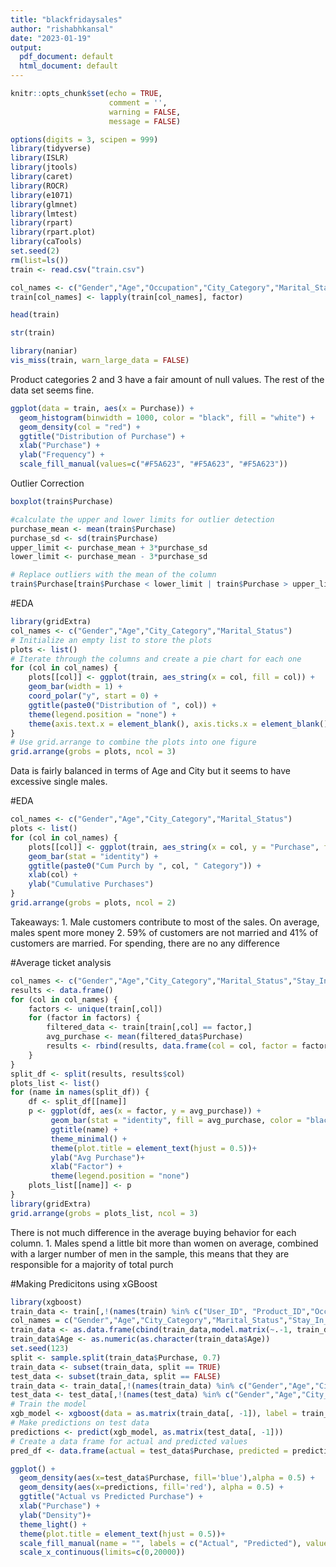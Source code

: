 ```yaml
---
title: "blackfridaysales"
author: "rishabhkansal"
date: "2023-01-19"
output:
  pdf_document: default
  html_document: default
---
```


```r
knitr::opts_chunk$set(echo = TRUE,
                      comment = '', 
                      warning = FALSE, 
                      message = FALSE)
```

```r
options(digits = 3, scipen = 999)
library(tidyverse)
library(ISLR)
library(jtools)
library(caret)
library(ROCR)
library(e1071)
library(glmnet)
library(lmtest)
library(rpart)
library(rpart.plot)
library(caTools)
set.seed(2)
rm(list=ls())
train <- read.csv("train.csv")
```

```r
col_names <- c("Gender","Age","Occupation","City_Category","Marital_Status","Stay_In_Current_City_Years")
train[col_names] <- lapply(train[col_names], factor)
```


```r
head(train)
```

```r
str(train)
```
```r
library(naniar)
vis_miss(train, warn_large_data = FALSE)
```
Product categories 2 and 3 have a fair amount of null values. The rest of the data set seems fine.
```r
ggplot(data = train, aes(x = Purchase)) + 
  geom_histogram(binwidth = 1000, color = "black", fill = "white") +
  geom_density(col = "red") +
  ggtitle("Distribution of Purchase") +
  xlab("Purchase") + 
  ylab("Frequency") +
  scale_fill_manual(values=c("#F5A623", "#F5A623", "#F5A623"))
```
Outlier Correction 

```r
boxplot(train$Purchase)
```
```r
#calculate the upper and lower limits for outlier detection
purchase_mean <- mean(train$Purchase)
purchase_sd <- sd(train$Purchase)
upper_limit <- purchase_mean + 3*purchase_sd
lower_limit <- purchase_mean - 3*purchase_sd

# Replace outliers with the mean of the column
train$Purchase[train$Purchase < lower_limit | train$Purchase > upper_limit] <- purchase_mean
```

#EDA
```r
library(gridExtra)
col_names <- c("Gender","Age","City_Category","Marital_Status")
# Initialize an empty list to store the plots
plots <- list()
# Iterate through the columns and create a pie chart for each one
for (col in col_names) {
    plots[[col]] <- ggplot(train, aes_string(x = col, fill = col)) + 
    geom_bar(width = 1) +
    coord_polar("y", start = 0) +
    ggtitle(paste0("Distribution of ", col)) +
    theme(legend.position = "none") +
    theme(axis.text.x = element_blank(), axis.ticks.x = element_blank())
}
# Use grid.arrange to combine the plots into one figure
grid.arrange(grobs = plots, ncol = 3)
```
Data is fairly balanced in terms of Age and City but it seems to have excessive single males. 

#EDA
```r
col_names <- c("Gender","Age","City_Category","Marital_Status")
plots <- list()
for (col in col_names) {
    plots[[col]] <- ggplot(train, aes_string(x = col, y = "Purchase", fill = col)) +
    geom_bar(stat = "identity") +
    ggtitle(paste0("Cum Purch by ", col, " Category")) +
    xlab(col) +
    ylab("Cumulative Purchases")
}
grid.arrange(grobs = plots, ncol = 2)
```
Takeaways:
1. Male customers contribute to most of the sales. On average, males spent more money
2. 59% of customers are not married and 41% of customers are married. For spending, there are no any difference

#Average ticket analysis 
```r
col_names <- c("Gender","Age","City_Category","Marital_Status","Stay_In_Current_City_Years")
results <- data.frame()
for (col in col_names) {
    factors <- unique(train[,col])
    for (factor in factors) {
        filtered_data <- train[train[,col] == factor,]
        avg_purchase <- mean(filtered_data$Purchase)
        results <- rbind(results, data.frame(col = col, factor = factor, avg_purchase = avg_purchase))
    }
}
split_df <- split(results, results$col)
plots_list <- list()
for (name in names(split_df)) {
    df <- split_df[[name]]
    p <- ggplot(df, aes(x = factor, y = avg_purchase)) +
         geom_bar(stat = "identity", fill = avg_purchase, color = "black") +
         ggtitle(name) + 
         theme_minimal() + 
         theme(plot.title = element_text(hjust = 0.5))+
         ylab("Avg Purchase")+
         xlab("Factor") +
         theme(legend.position = "none")
    plots_list[[name]] <- p
}
library(gridExtra)
grid.arrange(grobs = plots_list, ncol = 3)

```
There is not much difference in the average buying behavior for each column. 
1. Males spend a little bit more than women on average, combined with a larger number of men in the sample, this means that they are responsible for a majority of total purch

#Making Predicitons using xGBoost

```r
library(xgboost)
train_data <- train[,!(names(train) %in% c("User_ID", "Product_ID","Occupation"))]
col_names = c("Gender","Age","City_Category","Marital_Status","Stay_In_Current_City_Years")
train_data <- as.data.frame(cbind(train_data,model.matrix(~.-1, train_data[col_names])))
train_data$Age <- as.numeric(as.character(train_data$Age))
set.seed(123)
split <- sample.split(train_data$Purchase, 0.7)
train_data <- subset(train_data, split == TRUE)
test_data <- subset(train_data, split == FALSE)
train_data <- train_data[,!(names(train_data) %in% c("Gender","Age","City_Category","Marital_Status","Stay_In_Current_City_Years"))]
test_data <- test_data[,!(names(test_data) %in% c("Gender","Age","City_Category","Marital_Status","Stay_In_Current_City_Years"))]
# Train the model
xgb_model <- xgboost(data = as.matrix(train_data[, -1]), label = train_data$Purchase, nrounds = 10)
# Make predictions on test data
predictions <- predict(xgb_model, as.matrix(test_data[, -1]))
# Create a data frame for actual and predicted values
pred_df <- data.frame(actual = test_data$Purchase, predicted = predictions)

ggplot() + 
  geom_density(aes(x=test_data$Purchase, fill='blue'),alpha = 0.5) + 
  geom_density(aes(x=predictions, fill='red'), alpha = 0.5) + 
  ggtitle("Actual vs Predicted Purchase") +
  xlab("Purchase") +
  ylab("Density")+
  theme_light() +
  theme(plot.title = element_text(hjust = 0.5))+
  scale_fill_manual(name = "", labels = c("Actual", "Predicted"), values = c("blue", "red"))+
  scale_x_continuous(limits=c(0,20000))
```
